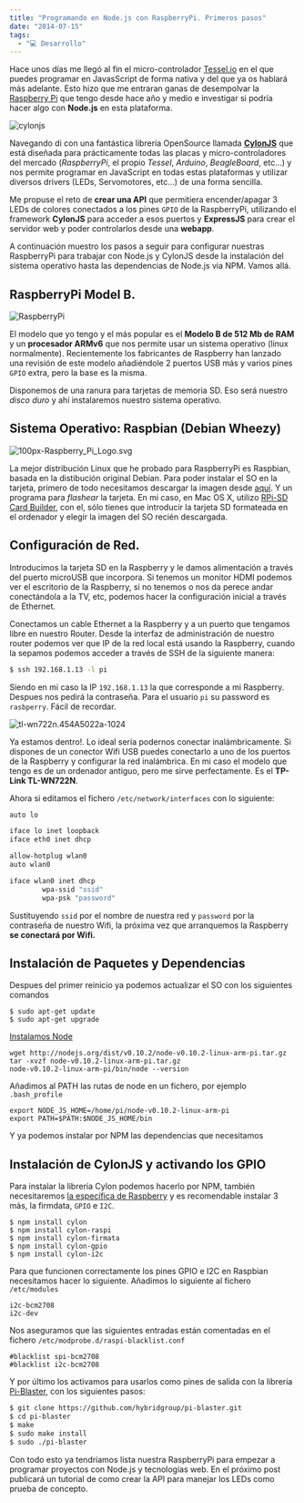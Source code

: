 ```yaml
---
title: "Programando en Node.js con RaspberryPi. Primeros pasos"
date: "2014-07-15"
tags:
  - "💻 Desarrollo"
---
```


Hace unos días me llegó al fin el micro-controlador [Tessel.io](https://tessel.io/) en el que puedes programar en JavasScript de forma nativa y del que ya os hablará más adelante. Esto hizo que me entraran ganas de desempolvar la [Raspberry Pi](http://www.raspberrypi.org/) que tengo desde hace año y medio e investigar si podría hacer algo con **Node.js** en esta plataforma.

![cylonjs](/images/programando-en-node-js-con-raspberrypi-primeros-pasos/cylon_yjelca.png)

Navegando di con una fantástica librería OpenSource llamada [**CylonJS**](http://cylonjs.com) que está diseñada para prácticamente todas las placas y micro-controladores del mercado (_RaspberryPi_, el propio _Tessel_, _Arduino_, _BeagleBoard_, etc…) y nos permite programar en JavaScript en todas estas plataformas y utilizar diversos drivers (LEDs, Servomotores, etc…) de una forma sencilla.

Me propuse el reto de **crear una API** que permitiera encender/apagar 3 LEDs de colores conectados a los pines `GPIO` de la RaspberryPi, utilizando el framework **CylonJS** para acceder a esos puertos y **ExpressJS** para crear el servidor web y poder controlarlos desde una **webapp**.

A continuación muestro los pasos a seguir para configurar nuestras RaspberryPi para trabajar con Node.js y CylonJS desde la instalación del sistema operativo hasta las dependencias de Node.js via NPM. Vamos allá.

## RaspberryPi Model B.

![RaspberryPi](/images/programando-en-node-js-con-raspberrypi-primeros-pasos/RaspberryPi_c9oeks.jpg)

El modelo que yo tengo y el más popular es el **Modelo B de 512 Mb de RAM** y un **procesador ARMv6** que nos permite usar un sistema operativo (linux normalmente). Recientemente los fabricantes de Raspberry han lanzado una revisión de este modelo añadiéndole 2 puertos USB más y varios pines `GPIO` extra, pero la base es la misma.

Disponemos de una ranura para tarjetas de memoria SD. Eso será nuestro _disco duro_ y ahí instalaremos nuestro sistema operativo.

## Sistema Operativo: Raspbian (Debian Wheezy)

![100px-Raspberry_Pi_Logo.svg](/images/programando-en-node-js-con-raspberrypi-primeros-pasos/100px-Raspberry_Pi_Logo_svg__rir0fe.png)

La mejor distribución Linux que he probado para RaspberryPi es Raspbian, basada en la distibución original Debian. Para poder instalar el SO en la tarjeta, primero de todo necesitamos descargar la imagen desde [aquí](http://www.raspberrypi.org/downloads/). Y un programa para _flashear_ la tarjeta. En mi caso, en Mac OS X, utilizo [RPi-SD Card Builder](http://alltheware.wordpress.com/2012/12/11/easiest-way-sd-card-setup/), con el, sólo tienes que introducir la tarjeta SD formateada en el ordenador y elegir la imagen del SO recién descargada.

## Configuración de Red.

Introducimos la tarjeta SD en la Raspberry y le damos alimentación a través del puerto microUSB que incorpora. Si tenemos un monitor HDMI podemos ver el escritorio de la Raspberry, si no tenemos o nos da perece andar conectándola a la TV, etc, podemos hacer la configuración inicial a través de Ethernet.

Conectamos un cable Ethernet a la Raspberry y a un puerto que tengamos libre en nuestro Router. Desde la interfaz de administración de nuestro router podemos ver que IP de la red local está usando la Raspberry, cuando la sepamos podemos acceder a través de SSH de la siguiente manera:

```sh
$ ssh 192.168.1.13 -l pi
```

Siendo en mi caso la IP `192.168.1.13` la que corresponde a mi Raspberry. Despues nos pedirá la contraseña. Para el usuario `pi` su password es `rasbperry`. Fácil de recordar.

![tl-wn722n.454A5022a-1024](/images/programando-en-node-js-con-raspberrypi-primeros-pasos/tl-wn722n_454A5022a-1024_uu8jmw.jpg)

Ya estamos dentro!. Lo ideal sería podernos conectar inalámbricamente. Si dispones de un conector Wifi USB puedes conectarlo a uno de los puertos de la Raspberry y configurar la red inalámbrica. En mi caso el modelo que tengo es de un ordenador antiguo, pero me sirve perfectamente. Es el **TP-Link TL-WN722N**.

Ahora si editamos el fichero `/etc/network/interfaces` con lo siguiente:

```sh
auto lo

iface lo inet loopback
iface eth0 inet dhcp

allow-hotplug wlan0
auto wlan0

iface wlan0 inet dhcp
        wpa-ssid "ssid"
        wpa-psk "password"
```

Sustituyendo `ssid` por el nombre de nuestra red y `password` por la contraseña de nuestro Wifi, la próxima vez que arranquemos la Raspberry **se conectará por Wifi.**

## Instalación de Paquetes y Dependencias

Despues del primer reinicio ya podemos actualizar el SO con los siguientes comandos

```
$ sudo apt-get update
$ sudo apt-get upgrade
```

[Instalamos Node](http://joshondesign.com/2013/10/23/noderpi)

```
wget http://nodejs.org/dist/v0.10.2/node-v0.10.2-linux-arm-pi.tar.gz
tar -xvzf node-v0.10.2-linux-arm-pi.tar.gz
node-v0.10.2-linux-arm-pi/bin/node --version
```

Añadimos al PATH las rutas de node en un fichero, por ejemplo `.bash_profile`

```
export NODE_JS_HOME=/home/pi/node-v0.10.2-linux-arm-pi
export PATH=$PATH:$NODE_JS_HOME/bin
```

Y ya podemos instalar por NPM las dependencias que necesitamos

## Instalación de CylonJS y activando los GPIO

Para instalar la librería Cylon podemos hacerlo por NPM, también necesitaremos [la específica de Raspberry](http://cylonjs.com/documentation/platforms/raspberry-pi/) y es recomendable instalar 3 más, la firmdata, `GPIO` e `I2C`.

```
$ npm install cylon
$ npm install cylon-raspi
$ npm install cylon-firmata
$ npm install cylon-gpio
$ npm install cylon-i2c
```

Para que funcionen correctamente los pines GPIO e I2C en Raspbian necesitamos hacer lo siguiente. Añadimos lo siguiente al fichero `/etc/modules`

```
i2c-bcm2708
i2c-dev
```

Nos aseguramos que las siguientes entradas están comentadas en el fichero `/etc/modprobe.d/raspi-blacklist.conf`

```
#blacklist spi-bcm2708
#blacklist i2c-bcm2708
```

Y por último los activamos para usarlos como pines de salida con la libreria [Pi-Blaster](https://github.com/hybridgroup/pi-blaster), con los siguientes pasos:

```sh
$ git clone https://github.com/hybridgroup/pi-blaster.git
$ cd pi-blaster
$ make
$ sudo make install
$ sudo ./pi-blaster
```

Con todo esto ya tendríamos lista nuestra RaspberryPi para empezar a programar proyectos con Node.js y tecnologías web. En el próximo post publicará un tutorial de como crear la API para manejar los LEDs como prueba de concepto.

